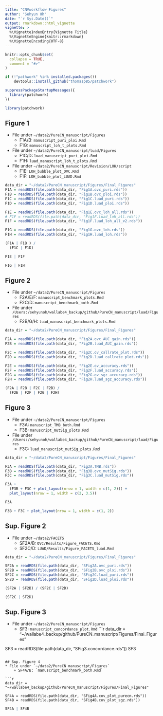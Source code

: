 ```yaml
---
title: "CNVworkflow Figures"
author: "Sehyun Oh"
date: "`r Sys.Date()`"
output: rmarkdown::html_vignette
vignette: >
  %\VignetteIndexEntry{Vignette Title}
  %\VignetteEngine{knitr::rmarkdown}
  %\VignetteEncoding{UTF-8}
---
```


```r
knitr::opts_chunk$set(
  collapse = TRUE,
  comment = "#>"
)
```

```r
if (!"pathwork" %in% installed.packages())
    devtools::install_github("thomasp85/patchwork")

suppressPackageStartupMessages({
  library(patchwork)
})
```

```r
library(patchwork)
```

## Figure 1
* File under `~/data2/PureCN_manuscript/Figures`   
    + F1A/B: `manuscript_puri_ploi.Rmd`
    + F1G: `manuscript_loh_t_plots.Rmd`
* File under `~/data2/PureCN_manuscript/luad/Figures`
    + F1C/D: `luad_manuscript_puri_ploi.Rmd`
    + F1H: `luad_manuscript_loh_t_plots.Rmd`
* File under `~/data2/PureCN_manuscript/Revision/LOH/script`
    + F1E: `LOH_bubble_plot_OVC.Rmd`
    + F1F: `LOH_bubble_plot_LUAD.Rmd`
    
```r
data_dir = "~/data2/PureCN_manuscript/Figures/Final_Figures"
F1A = readRDS(file.path(data_dir, "Fig1A.ovc_puri.rds"))
F1B = readRDS(file.path(data_dir, "Fig1B.ovc_ploi.rds"))
F1C = readRDS(file.path(data_dir, "Fig1C.luad_puri.rds"))
F1D = readRDS(file.path(data_dir, "Fig1D.luad_ploi.rds"))

F1E = readRDS(file.path(data_dir, "Fig1E.ovc_loh_all.rds"))
# F1F = readRDS(file.path(data_dir, "Fig1F.luad_loh_all.rds"))
F1F = readRDS(file.path(data_dir, "Fig1F.luad_loh_all_v2.rds"))

F1G = readRDS(file.path(data_dir, "Fig1G.ovc_loh.rds"))
F1H = readRDS(file.path(data_dir, "Fig1H.luad_loh.rds"))
```

```r
(F1A | F1B ) / 
  (F1C | F1D)
```

```r
F1E | F1F
```

```r
F1G | F1H
```

## Figure 2
* File under `~/data2/PureCN_manuscript/Figures`   
    + F2A/E/F: `manuscript_benchmark_plots.Rmd`
    + F2C/D: `manuscript_benchmark_both.Rmd`
* File under `/Users:/sehyunoh/wallabe4_backup/github/PureCN_manuscript/luad/Figures`
    + F2B/G/H: `luad_manuscript_benchmark_plots.Rmd`

```r
data_dir = "~/data2/PureCN_manuscript/Figures/Final_Figures"

F2A = readRDS(file.path(data_dir, "Fig2A.ovc_AUC_gain.rds"))
F2B = readRDS(file.path(data_dir, "Fig2B.luad_AUC_gain.rds"))

F2C = readRDS(file.path(data_dir, "Fig2C.ov_callrate_plot.rds"))
F2D = readRDS(file.path(data_dir, "Fig2D.luad_callrate_plot.rds"))

F2E = readRDS(file.path(data_dir, "Fig2E.ov_accuracy.rds"))
F2F = readRDS(file.path(data_dir, "Fig2F.luad_accuracy.rds"))
F2G = readRDS(file.path(data_dir, "Fig2G.ov_sgz_accuracy.rds"))
F2H = readRDS(file.path(data_dir, "Fig2H.luad_sgz_accuracy.rds"))
```

```r
(F2A | F2B | F2C | F2D) /
  (F2E | F2F | F2G | F2H)
```

## Figure 3
* File under `~/data2/PureCN_manuscript/Figures`   
    + F3A: `manuscript_TMB_both.Rmd`
    + F3B: `manuscript_mutSig_plots.Rmd`
* File under `/Users:/sehyunoh/wallabe4_backup/github/PureCN_manuscript/luad/Figures`
    + F3C: `luad_manuscript_mutSig_plots.Rmd`
    
```r
data_dir = "~/data2/PureCN_manuscript/Figures/Final_Figures"

F3A = readRDS(file.path(data_dir, "Fig3A.TMB.rds"))
F3B = readRDS(file.path(data_dir, "Fig3B.ovc_mutSig.rds"))
F3C = readRDS(file.path(data_dir, "Fig3C.luad_mutSig.rds"))
```

```r
F3A + 
  (F3B + F3C + plot_layout(nrow = 1, width = c(1, 2))) + 
  plot_layout(nrow = 1, width = c(2, 3.5))
```

```r
F3A
```

```r
F3B + F3C + plot_layout(nrow = 1, width = c(1, 2))
```

## Sup. Figure 2
* File under `~/data2/FACETS`   
    + SF2A/B: `OVC/Results/Figure_FACETS.Rmd`
    + SF2C/D: `LUAD/Results/Figure_FACETS_luad.Rmd`

```r
data_dir = "~/data2/PureCN_manuscript/Figures/Final_Figures"

SF2A = readRDS(file.path(data_dir, "SFig2A.ovc_puri.rds"))
SF2B = readRDS(file.path(data_dir, "SFig2B.ovc_ploi.rds"))
SF2C = readRDS(file.path(data_dir, "SFig2C.luad_puri.rds"))
SF2D = readRDS(file.path(data_dir, "SFig2D.luad_ploi.rds"))
```

```r
(SF2A | SF2B) / (SF2C | SF2D)
```

```r
(SF2C | SF2D) 
```

## Sup. Figure 3
* File under `~/data2/PureCN_manuscript/Figures`   
    + SF3: `manuscript_concordance_plot.Rmd`
```r
data_dir = "~/wallabe4_backup/github/PureCN_manuscript/Figures/Final_Figures"

SF3 = readRDS(file.path(data_dir, "SFig3.concordance.rds"))
SF3
```

## Sup. Figure 4
* File under `~/data2/PureCN_manuscript/Figures`   
    + SF4A/B: `manuscript_benchmark_both.Rmd`

```r
data_dir = "~/wallabe4_backup/github/PureCN_manuscript/Figures/Final_Figures"

SF4A = readRDS(file.path(data_dir, "SFig4A.cov_plot_purecn.rds"))
SF4B = readRDS(file.path(data_dir, "SFig4B.cov_plot_sgz.rds"))
```

```r
SF4A | SF4B
```
